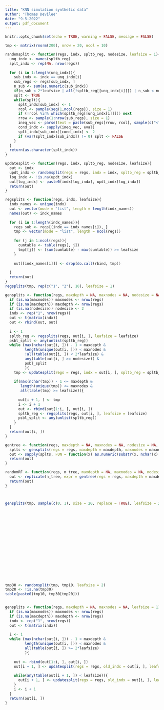 ```yaml
---
title: "KNN simulation synthetic data"
author: "Thomas Devilee"
date: "9-5-2022"
output: pdf_document
---
```


```r
knitr::opts_chunk$set(echo = TRUE, warning = FALSE, message = FALSE)
```

```r
tmp <- matrix(rnorm(200), nrow = 20, ncol = 10)

randomsplit <- function(regs, indx, spltb_reg, nodesize, leafsize = 1){
  unq_indx <- names(spltb_reg)
  splt_indx <- rep(NA, nrow(regs))
  
  for (i in 1:length(unq_indx)){
    sub_indx <- indx == unq_indx[i]
    sub_regs <- regs[sub_indx, ]
    n_sub <- sum(as.numeric(sub_indx))
    if(n_sub < 2*leafsize | all(!spltb_reg[[unq_indx[i]]]) | n_sub < nodesize) next
    splt <- TRUE
    while(splt){
      splt_indx[sub_indx] <- 1
      rcol <- sample(seq(1,ncol(regs)), size = 1)
      if (!rcol %in% which(spltb_reg[[unq_indx[i]]])) next
      rrow <- sample(1:nrow(sub_regs), size = 1)
      ineq_vec <- parse(text = paste(sub_regs[rrow, rcol], sample(c("<", "<=", ">=", ">"), size = 1), sub_regs[, rcol]))
      cond_indx <- sapply(ineq_vec, eval)
      splt_indx[sub_indx][cond_indx] <- 2
      if (var(splt_indx[sub_indx]) != 0) splt <- FALSE
    }
  }
  return(as.character(splt_indx))
}

updatesplit <- function(regs, indx, spltb_reg, nodesize, leafsize){
  out <- indx
  updt_indx <- randomsplit(regs = regs, indx = indx, spltb_reg = spltb_reg, nodesize = nodesize, leafsize = leafsize)
  log_indx <- !is.na(updt_indx)
  out[log_indx] <- paste0(indx[log_indx], updt_indx[log_indx])
  return(out)
}

regsplits <- function(regs, indx, leafsize){
  indx_names <- unique(indx)
  out <- vector(mode = "list", length = length(indx_names))
  names(out) <- indx_names
  
  for (i in 1:length(indx_names)){
    regs_sub <- regs[(indx == indx_names[i]), ]
    tmp <- vector(mode = "list", length = ncol(regs))
    
    for (j in 1:ncol(regs)){
      cumtable <- table(regs[, j])
      tmp[[j]] <- (sum(cumtable) - max(cumtable)) >= leafsize
    }
    
    out[[indx_names[i]]] <- drop(do.call(rbind, tmp))
    
  }
  return(out)
}
regsplits(tmp, rep(c("1", "2"), 10), leafsize = 1)

gensplits <- function(regs, maxdepth = NA, maxnodes = NA, nodesize = NA, leafsize = 1){
  if (is.na(maxnodes)) maxnodes <- nrow(regs)
  if (is.na(maxdepth)) maxdepth <- nrow(regs)
  if (is.na(nodesize)) nodesize <- 2
  indx <- rep("1", nrow(regs))
  out <- t(matrix(indx))
  out <- rbind(out, out)
  
  i <- 1
  spltb_reg <- regsplits(regs, out[i, ], leafsize = leafsize)
  psbl_split <- any(unlist(spltb_reg))
  while (max(nchar(out[i, ])) - 1 < maxdepth &
         length(unique(out[i, ])) < maxnodes &
         !all(table(out[i, ]) < 2*leafsize) &
         any(table(out[i, ] >= nodesize)) &
         psbl_split
         ){
    tmp <- updatesplit(regs = regs, indx = out[i, ], spltb_reg = spltb_reg, nodesize = nodesize, leafsize = leafsize)
    
    if(max(nchar(tmp)) - 1 <= maxdepth &
       length(unique(tmp)) <= maxnodes &
       all(table(tmp) >= leafsize)){
      
      out[i + 1, ] <- tmp
      i <- i + 1
      out <- rbind(out[1:i, ], out[i, ])
      spltb_reg <- regsplits(regs, out[i, ], leafsize = leafsize)
      psbl_split <- any(unlist(spltb_reg))
    }
  }
  return(out[i, ])
}

gentree <- function(regs, maxdepth = NA, maxnodes = NA, nodesize = NA, leafsize = 1){
  splts <- gensplits(regs = regs, maxdepth = maxdepth, maxnodes = maxnodes, nodesize = nodesize, leafsize = leafsize)
  out <- sapply(splts, FUN = function(x) as.numeric(substr(x, nchar(x), nchar(x)) == 2))
  return(out)
}

randomRF <- function(regs, n_tree, maxdepth = NA, maxnodes = NA, nodesize = NA, leafsize = 1){
  out <- replicate(n_tree, expr = gentree(regs = regs, maxdepth = maxdepth, maxnodes = maxnodes, nodesize = nodesize, leafsize = leafsize))
  return(out)
}



gensplits(tmp, sample(c(0, 1), size = 20, replace = TRUE), leafsize = 2)


















tmp30 <- randomsplit(tmp, tmp10, leafsize = 2)
tmp20 <- !is.na(tmp30)
table(paste0(tmp10, tmp30[tmp20]))


gensplits <- function(regs, maxdepth = NA, maxnodes = NA, leafsize = 1){
  if (is.na(maxnodes)) maxnodes <- nrow(regs)
  if (is.na(maxdepth)) maxdepth <- nrow(regs)
  indx <- rep("1", nrow(regs))
  out <- t(matrix(indx))
  
  i <- 1
  while (max(nchar(out[i, ])) - 1 < maxdepth &
         length(unique(out[i, ])) < maxnodes &
         all(table(out[i, ]) >= 2*leafsize)
         ){
    
    out <- rbind(out[1:i, ], out[i, ])
    out[i + 1, ] <- updatesplit(regs = regs, old_indx = out[i, ], leafsize = leafsize)
      
    while(any(table(out[i + 1, ]) < leafsize)){
      out[i + 1, ] <- updatesplit(regs = regs, old_indx = out[i, ], leafsize = leafsize)
    }
    i <- i + 1
  }
  return(out[i, ])
}
```

